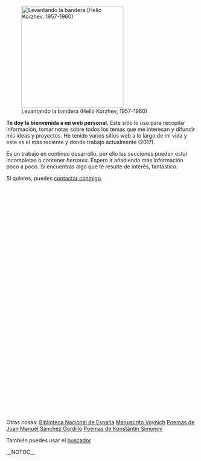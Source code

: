 {{header|1=Portada}}

[[File:levantando-la-bandera-helio-korzhev.jpg|270px|right|Levantando la bandera (Helio Korzhev, 1957-1960)]]
<!--<a href="images/pioneer10plaque.jpg"><img src="images/pioneer10plaque.jpg" width="300px" align="right" alt="Pioneer plaque" /></a>-->
<!--<iframe align="right" width="400" height="250" src="//www.youtube-nocookie.com/embed/eyU3bRy2x44?autoplay=1" frameborder="0"></iframe>-->
<!--<iframe align="right" width="400" height="250" src="//www.youtube-nocookie.com/embed/bg_6FYZVFd4?autoplay=1" frameborder="0"></iframe>-->

'''Te doy la bienvenida a mi web personal.''' Este sitio lo uso para recopilar información, tomar notas sobre todos los temas que me interesan y difundir mis ideas y proyectos. He tenido varios sitios web a lo largo de mi vida y este es el más reciente y donde trabajo actualmente (2017).

Es un trabajo en continuo desarrollo, por ello las secciones pueden estar incompletas o contener ''herrores''. Espero ir añadiendo más información poco a poco. Si encuentras algo que te resulte de interés, fantástico.

Si quieres, puedes [[contacto|contactar conmigo]].

<!--'''Welcome to my website!''' I use this place to compile information, take some notes about all topics of my interest and spread the word about my ideas and projects. This is a work in-progress, so sections may be incomplete or contain ''msitakes''. If you find anything of your interest, great. You can [[contacto|contact me]] if you want.-->

<p>
    {{button-blue|1=actividad.html|2=Actividad}}
    {{button-blue|1=activismo.html|2=Activismo}}
    {{button-blue|1=arte.html|2=Arte}}
    {{button-blue|1=astronomia.html|2=Astronomía}}
    {{button-blue|1=audio.html|2=Audio}}
    {{button-blue|1=biblioteca.html|2=Biblioteca}}
    {{button-blue|1=camino-de-santiago.html|2=Camino de Santiago}}
    {{button-blue|1=cine/cine.html|2=Cine}}
    {{button-blue|1=cocina.html|2=Cocina}}
    {{button-blue|1=comunismo.html|2=Comunismo}}
    <!--{{button-grey|1=Deporte}}-->
    {{button-blue|1=diccionarios/biografico/index.html|2=Diccionario Biográfico}}
    {{button-blue|1=diccionarios/filosofico-politico/index.html|2=Diccionario Filosófico-Político}}
    {{button-blue|1=diccionarios/geografico/index.html|2=Diccionario Geográfico}}
    {{button-blue|1=cine/documentales.html|2=Documentales}}
    {{button-blue|1=diccionarios/geografico/espana.html|2=España}}
    {{button-blue|1=favoritas.html|2=Favoritas}}
    {{button-blue|1=feminismo.html|2=Feminismo}}
    {{button-blue|1=cine/filmotecas.html|2=Filmotecas}}
    {{button-blue|1=fotografia.html|2=Fotografía}}
    {{button-grey|1=Frases}}
    {{button-grey|1=Futuro}}
    {{button-grey|1=Hemeroteca}}
    {{button-blue|1=historia.html|2=Historia}}
    <!--{{button-grey|1=Informática}}-->
    {{button-blue|1=locapedias.html|2=Locapedias}}
    {{button-blue|1=medios.html|2=Medios}}
    {{button-blue|1=memoria.html|2=Memoria Histórica}}
    {{button-blue|1=mirrors.html|2=Mirrors}}
    {{button-blue|1=musica.html|2=Música}}
    {{button-grey|1=Naturaleza}}
    {{button-blue|1=nostalgia.html|2=Nostalgia}}
    {{button-blue|1=preservacion-digital.html|2=Preservación digital}}
    {{button-blue|1=publicaciones.html|2=Publicaciones}}
    {{button-blue|1=cine/series.html|2=Series}}
    {{button-blue|1=snail-mail.html|2=Snail mail}}
    {{button-blue|1=software.html|2=Software}}
    {{button-blue|1=tareas.html|2=Tareas}}
    {{button-blue|1=turismo-rojo.html|2=Turismo Rojo}}
    {{button-blue|1=viajes.html|2=Viajes}}
    {{button-blue|1=vuelta-a-espana/vuelta-a-espana.html|2=Vuelta a España}}
    {{button-blue|1=wikis.html|2=Wikis}}
    {{button-blue|1=sitemap.html|2=Sitemap}}
</p>

<p>Otras cosas: [[bne|Biblioteca Nacional de España]]{{o}} [[voynich|Manuscrito Voynich]]{{o}} [[gordillo|Poemas de Juan Manuel Sánchez Gordillo]]{{o}} [[simonov|Poemas de Konstantin Simonov]]
</p>

<p>También puedes usar el [[buscador]]</p>

<!--Actualizaciones-->
<!--Anotaciones
Ver más [[anotaciones]].
-->

__NOTOC__
{{footer}}
